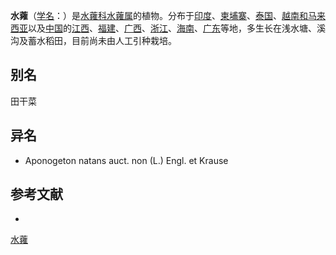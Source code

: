 {{Speciesbox
| name = 水蕹
| status = 
| status_system = 
| image = An-updated-checklist-of-aquatic-plants-of-Myanmar-and-Thailand-biodiversity data journal-2-e1019-g005.jpg
| genus = Aponogeton
| species = lakhonensis
| authority = A. Camus
}}

'''水蕹'''（[[学名|学名]]：{{lang|la|''Aponogeton lakhonensis''}}）是[[水蕹科|水蕹科]][[水蕹属|水蕹属]]的植物。分布于[[印度|印度]]、[[柬埔寨|柬埔寨]]、[[泰国|泰国]]、[[越南和马来西亚|越南和马来西亚]]以及[[中国|中国]]的[[江西|江西]]、[[福建|福建]]、[[广西|广西]]、[[浙江|浙江]]、[[海南|海南]]、[[广东|广东]]等地，多生长在浅水塘、溪沟及蓄水稻田，目前尚未由人工引种栽培。

== 别名 ==
田干菜

== 异名 ==
* Aponogeton natans auct. non (L.) Engl. et Krause

== 参考文献 ==
<div class="references-small">
* {{cite web| url =http://www.bioinfo.cn/db05/KmzwSpecies.php?action=view&id=1267| title =水蕹| work =《中国高等植物数据库全库》| publisher =中国科学院微生物研究所| author =昆明植物研究所| accessdate =2009-02-22| archive-date =2016-03-05| archive-url =https://web.archive.org/web/20160305105959/http://www.bioinfo.cn/db05/KmzwSpecies.php?action=view&id=1267| dead-url =yes}}
</div>
{{Taxonbar|from=Q11130542}}

[[Category:水蕹属|水蕹]]


{{植物小作品}}